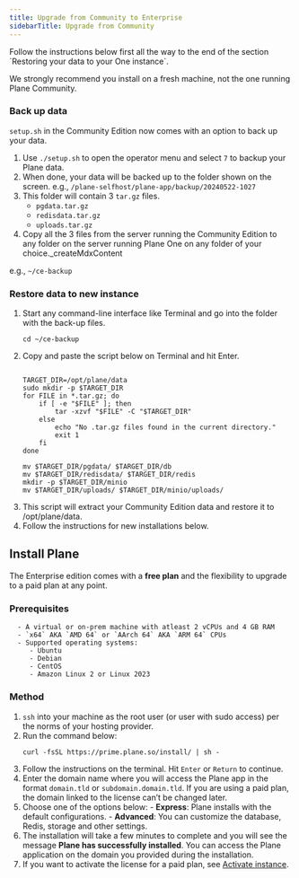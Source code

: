 ```yaml
---
title: Upgrade from Community to Enterprise
sidebarTitle: Upgrade from Community
---
```


<Warning> 
 Follow the instructions below first all the way to the end of the section `Restoring your data to your One instance`.

We strongly recommend you install on a fresh machine, not the one running Plane Community.
</Warning>

### Back up data
`setup.sh` in the Community Edition now comes with an option to back up your data.

1. Use  `./setup.sh` to open the operator menu and select `7` to backup your Plane data.
2. When done, your data will be backed up to the folder shown on the screen.
e.g., `/plane-selfhost/plane-app/backup/20240522-1027`
3. This folder will contain 3 `tar.gz` files.
    - `pgdata.tar.gz`
    - `redisdata.tar.gz`
    - `uploads.tar.gz`
4. Copy all the 3 files from the server running the Community Edition to any folder on the server running Plane One on any folder of your choice._createMdxContent

e.g., `~/ce-backup`

### Restore data to new instance
1. Start any command-line interface like Terminal and go into the folder with the back-up files.
    ```
    cd ~/ce-backup
    ```
2. Copy and paste the script below on Terminal and hit Enter.
    ```
    
    TARGET_DIR=/opt/plane/data
    sudo mkdir -p $TARGET_DIR
    for FILE in *.tar.gz; do
        if [ -e "$FILE" ]; then
            tar -xzvf "$FILE" -C "$TARGET_DIR"
        else
            echo "No .tar.gz files found in the current directory."
            exit 1
        fi
    done

    mv $TARGET_DIR/pgdata/ $TARGET_DIR/db
    mv $TARGET_DIR/redisdata/ $TARGET_DIR/redis
    mkdir -p $TARGET_DIR/minio
    mv $TARGET_DIR/uploads/ $TARGET_DIR/minio/uploads/
    ```
3. This script will extract your Community Edition data and restore it to /opt/plane/data.
4. Follow the instructions for new installations below.

## Install Plane

The Enterprise edition comes with a **free plan** and the flexibility to upgrade to a paid plan at any point.

### Prerequisites

      - A virtual or on-prem machine with atleast 2 vCPUs and 4 GB RAM
      - `x64` AKA `AMD 64` or `AArch 64` AKA `ARM 64` CPUs
      - Supported operating systems:
         - Ubuntu
         - Debian
         - CentOS
         - Amazon Linux 2 or Linux 2023

### Method

1. `ssh` into your machine as the root user (or user with sudo access) per the norms of your hosting provider.
2. Run the command below:  
    ```
    curl -fsSL https://prime.plane.so/install/ | sh -
    ```
3. Follow the instructions on the terminal. Hit `Enter` or `Return` to continue.
4. Enter the domain name where you will access the Plane app in the format `domain.tld` or `subdomain.domain.tld`. If you are using a paid plan, the domain linked to the license can’t be changed later.
5. Choose one of the options below:
         - **Express**: Plane installs with the default configurations.
         - **Advanced**: You can customize the database, Redis, storage  and other settings.
6. The installation will take a few minutes to complete and you will see the message **Plane has successfully installed**. You can access the Plane application on the domain you provided during the installation. 
7. If you want to activate the license for a paid plan, see [Activate instance](/self-hosting/manage-plans/prime-client).